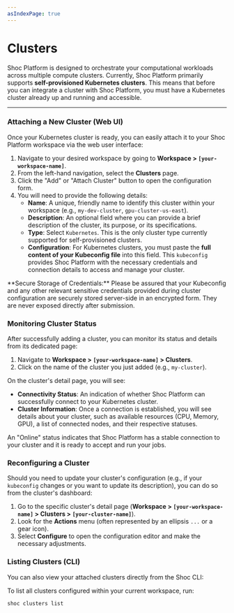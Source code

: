 ```yaml
---
asIndexPage: true
---
```



# Clusters

Shoc Platform is designed to orchestrate your computational workloads across multiple compute clusters. Currently, Shoc Platform primarily supports **self-provisioned Kubernetes clusters**. This means that before you can integrate a cluster with Shoc Platform, you must have a Kubernetes cluster already up and running and accessible.

---

### Attaching a New Cluster (Web UI)

Once your Kubernetes cluster is ready, you can easily attach it to your Shoc Platform workspace via the web user interface:

1.  Navigate to your desired workspace by going to **Workspace > `[your-workspace-name]`**.
2.  From the left-hand navigation, select the **Clusters** page.
3.  Click the "Add" or "Attach Cluster" button to open the configuration form.
4.  You will need to provide the following details:
    * **Name**: A unique, friendly name to identify this cluster within your workspace (e.g., `my-dev-cluster`, `gpu-cluster-us-east`).
    * **Description**: An optional field where you can provide a brief description of the cluster, its purpose, or its specifications.
    * **Type**: Select `Kubernetes`. This is the only cluster type currently supported for self-provisioned clusters.
    * **Configuration**: For Kubernetes clusters, you must paste the **full content of your Kubeconfig file** into this field. This `kubeconfig` provides Shoc Platform with the necessary credentials and connection details to access and manage your cluster.

<Callout type="info" emoji="🔒">
**Secure Storage of Credentials:**
Please be assured that your Kubeconfig and any other relevant sensitive credentials provided during cluster configuration are securely stored server-side in an encrypted form. They are never exposed directly after submission.
</Callout>

### Monitoring Cluster Status

After successfully adding a cluster, you can monitor its status and details from its dedicated page:

1.  Navigate to **Workspace > `[your-workspace-name]` > Clusters**.
2.  Click on the name of the cluster you just added (e.g., `my-cluster`).

On the cluster's detail page, you will see:
* **Connectivity Status**: An indication of whether Shoc Platform can successfully connect to your Kubernetes cluster.
* **Cluster Information**: Once a connection is established, you will see details about your cluster, such as available resources (CPU, Memory, GPU), a list of connected nodes, and their respective statuses.

An "Online" status indicates that Shoc Platform has a stable connection to your cluster and it is ready to accept and run your jobs.

### Reconfiguring a Cluster

Should you need to update your cluster's configuration (e.g., if your `kubeconfig` changes or you want to update its description), you can do so from the cluster's dashboard:

1.  Go to the specific cluster's detail page (**Workspace > `[your-workspace-name]` > Clusters > `[your-cluster-name]`**).
2.  Look for the **Actions** menu (often represented by an ellipsis `...` or a gear icon).
3.  Select **Configure** to open the configuration editor and make the necessary adjustments.

### Listing Clusters (CLI)

You can also view your attached clusters directly from the Shoc CLI:

To list all clusters configured within your current workspace, run:

```bash
shoc clusters list
```